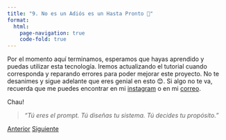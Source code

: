 ```yaml
---
title: "9. No es un Adiós es un Hasta Pronto 👋"
format: 
  html:
    page-navigation: true
    code-fold: true
---
```


Por el momento aquí terminamos, esperamos que hayas aprendido y puedas utilizar esta tecnología.
Iremos actualizando el tutorial cuando corresponda y reparando errores para poder mejorar este proyecto.
No te desanimes y sigue adelante que eres genial en esto 😊. Si algo no te va, recuerda que me puedes encontrar en mi [instagram](https://www.instagram.com/barbaritalaram/) o en mi [correo](mailto:hola@barbaritalara.com).


Chau!

> _“Tú eres el prompt. Tú diseñas tu sistema. Tú decides tu propósito.”_


<a href="08-dockercompose.qmd" class="btn btn-primary">Anterior</a>
<a href="../../index.qmd" class="btn btn-primary">Siguiente</a>